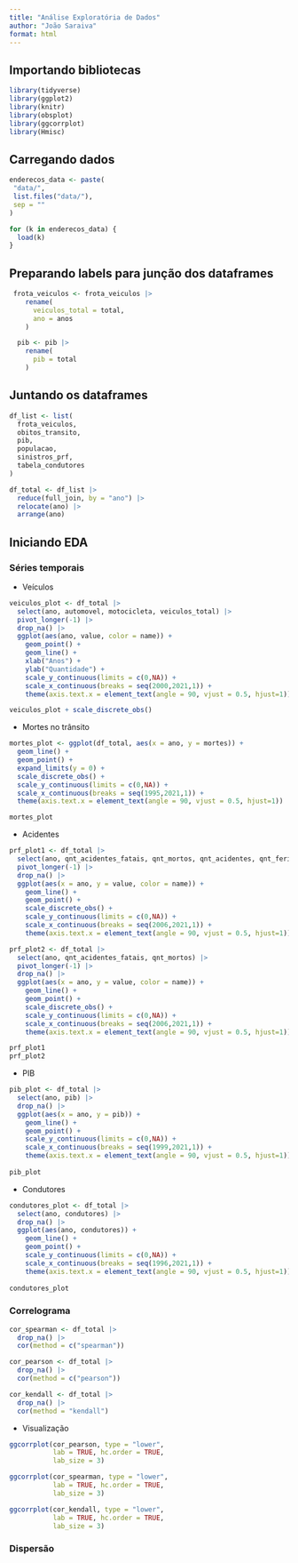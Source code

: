```yaml
---
title: "Análise Exploratória de Dados"
author: "João Saraiva"
format: html
---
```


## Importando bibliotecas

```r
library(tidyverse)
library(ggplot2)
library(knitr)
library(obsplot)
library(ggcorrplot)
library(Hmisc)
```

## Carregando dados

```r
enderecos_data <- paste(
 "data/",
 list.files("data/"),
 sep = ""
)

for (k in enderecos_data) {
  load(k)
}
```

## Preparando labels para junção dos dataframes

```r
 frota_veiculos <- frota_veiculos |> 
    rename(
      veiculos_total = total,
      ano = anos
    )

  pib <- pib |> 
    rename(
      pib = total
    )
```

## Juntando os dataframes

```r
df_list <- list(
  frota_veiculos,
  obitos_transito,
  pib,
  populacao,
  sinistros_prf,
  tabela_condutores
)

df_total <- df_list |> 
  reduce(full_join, by = "ano") |> 
  relocate(ano) |> 
  arrange(ano)
```

## Iniciando EDA

### Séries temporais

-   Veículos

```r
veiculos_plot <- df_total |> 
  select(ano, automovel, motocicleta, veiculos_total) |> 
  pivot_longer(-1) |>
  drop_na() |> 
  ggplot(aes(ano, value, color = name)) +
    geom_point() +
    geom_line() +
    xlab("Anos") +
    ylab("Quantidade") +
    scale_y_continuous(limits = c(0,NA)) +
    scale_x_continuous(breaks = seq(2000,2021,1)) +
    theme(axis.text.x = element_text(angle = 90, vjust = 0.5, hjust=1))

veiculos_plot + scale_discrete_obs()
```
- Mortes no trânsito

```r
mortes_plot <- ggplot(df_total, aes(x = ano, y = mortes)) +
  geom_line() +
  geom_point() +
  expand_limits(y = 0) +
  scale_discrete_obs() +
  scale_y_continuous(limits = c(0,NA)) +
  scale_x_continuous(breaks = seq(1995,2021,1)) +
  theme(axis.text.x = element_text(angle = 90, vjust = 0.5, hjust=1))

mortes_plot
```

- Acidentes

```r
prf_plot1 <- df_total |> 
  select(ano, qnt_acidentes_fatais, qnt_mortos, qnt_acidentes, qnt_feridos) |> 
  pivot_longer(-1) |>
  drop_na() |> 
  ggplot(aes(x = ano, y = value, color = name)) +
    geom_line() +
    geom_point() +
    scale_discrete_obs() +
    scale_y_continuous(limits = c(0,NA)) +
    scale_x_continuous(breaks = seq(2006,2021,1)) +
    theme(axis.text.x = element_text(angle = 90, vjust = 0.5, hjust=1))

prf_plot2 <- df_total |> 
  select(ano, qnt_acidentes_fatais, qnt_mortos) |> 
  pivot_longer(-1) |> 
  drop_na() |> 
  ggplot(aes(x = ano, y = value, color = name)) +
    geom_line() +
    geom_point() +
    scale_discrete_obs() +
    scale_y_continuous(limits = c(0,NA)) +
    scale_x_continuous(breaks = seq(2006,2021,1)) +
    theme(axis.text.x = element_text(angle = 90, vjust = 0.5, hjust=1))

prf_plot1
prf_plot2
```

- PIB

```r
pib_plot <- df_total |> 
  select(ano, pib) |> 
  drop_na() |> 
  ggplot(aes(x = ano, y = pib)) +
    geom_line() +
    geom_point() +
    scale_y_continuous(limits = c(0,NA)) +
    scale_x_continuous(breaks = seq(1999,2021,1)) +
    theme(axis.text.x = element_text(angle = 90, vjust = 0.5, hjust=1))
  
pib_plot
```

- Condutores

```r
condutores_plot <- df_total |> 
  select(ano, condutores) |> 
  drop_na() |> 
  ggplot(aes(ano, condutores)) +
    geom_line() +
    geom_point() +
    scale_y_continuous(limits = c(0,NA)) +
    scale_x_continuous(breaks = seq(1996,2021,1)) +
    theme(axis.text.x = element_text(angle = 90, vjust = 0.5, hjust=1))
  
condutores_plot
```

### Correlograma

```r
cor_spearman <- df_total |> 
  drop_na() |> 
  cor(method = c("spearman"))

cor_pearson <- df_total |> 
  drop_na() |> 
  cor(method = c("pearson"))

cor_kendall <- df_total |> 
  drop_na() |> 
  cor(method = "kendall")
```

- Visualização

```r
ggcorrplot(cor_pearson, type = "lower",
           lab = TRUE, hc.order = TRUE,
           lab_size = 3)

ggcorrplot(cor_spearman, type = "lower",
           lab = TRUE, hc.order = TRUE,
           lab_size = 3)

ggcorrplot(cor_kendall, type = "lower",
           lab = TRUE, hc.order = TRUE,
           lab_size = 3)
```
### Dispersão

```r

```




```r

```

